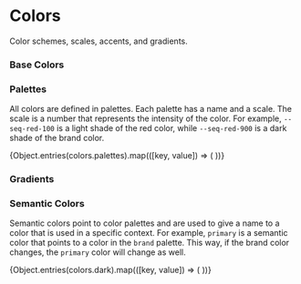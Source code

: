 
<Meta title="Design System/Colors" />

# Colors

Color schemes, scales, accents, and gradients.

### Base Colors

<ColorPalette>
  <ColorItem
    title="Base"
    subtitle="--seq-color-[name]"
    colors={{
      black: '#000000',
      white: '#ffffff',
      transparent: 'transparent',
    }}
  />
</ColorPalette>

### Palettes

All colors are defined in palettes. Each palette has a name and a scale. The scale is a number that represents the intensity of the color. For example, `--seq-red-100` is a light shade of the red color, while `--seq-red-900` is a dark shade of the brand color.

<ColorPalette>
  {Object.entries(colors.palettes).map(([key, value]) => (
    <ColorItem
      key={key}
      title={capitalize(key)}
      subtitle={`--seq-${key}-[scale]`}
      colors={value}
    />
  ))}
</ColorPalette>

### Gradients

### Semantic Colors

Semantic colors point to color palettes and are used to give a name to a color that is used in a specific context. For example, `primary` is a semantic color that points to a color in the `brand` palette. This way, if the brand color changes, the `primary` color will change as well.

<ColorPalette>
  {Object.entries(colors.dark).map(([key, value]) => (
    <ColorItem
      key={key}
      title={key}
      subtitle={`--seq-color-${key}`}
      colors={{ [key]: value }}
    />
  ))}
</ColorPalette>
